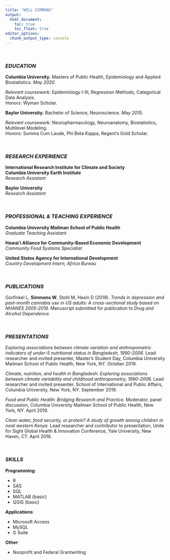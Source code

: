 ```yaml
---
title: "WILL SIMMONS"
output: 
  html_document:
    toc: true
    toc_float: true
editor_options: 
  chunk_output_type: console
---
```


&nbsp;
&nbsp;

### *EDUCATION*
**Columbia University.** Masters of Public Health, Epidemiology and Applied Biostatistics. *May 2020.*

*Relevant coursework:* Epidemiology I-III, Regression Methods, Categorical Data Analysis.  
*Honors:* Wyman Scholar.

**Baylor University.** Bachelor of Science, Neuroscience. *May 2015.*

*Relevant coursework:* Neuropharmacology, Neuroanatomy, Biostatistics, Multilevel Modeling.  
*Honors:* Summa Cum Laude, Phi Beta Kappa, Regent's Gold Scholar.

&nbsp;

### *RESEARCH EXPERIENCE*
**International Research Institute for Climate and Society**  
**Columbia University Earth Institute**  
*Research Assistant*

**Baylor University**  
*Research Assistant*

&nbsp;

### *PROFESSIONAL & TEACHING EXPERIENCE*
**Columbia University Mailman School of Public Health**  
*Graduate Teaching Assistant*

**Hawaiʻi Alliance for Community-Based Economic Development**  
*Community Food Systems Specialist*

**United States Agency for International Development**  
*Country Development Intern, Africa Bureau*

&nbsp;

### *PUBLICATIONS*
Gorfinkel L, **Simmons W**, Stohl M, Hasin D (2019). *Trends in depression and past-month cannabis use in US adults: A cross-sectional study based on NHANES 2005-2016.* Manuscript submitted for publication to *Drug and Alcohol Dependence.*

&nbsp;

### *PRESENTATIONS*
*Exploring associations between climate variation and anthropometric indicators of under-5 nutritional status in Bangladesh, 1990-2006.* Lead researcher and invited presenter, Master’s Student Day, Columbia University Mailman School of Public Health, New York, NY. October 2019.

*Climate, nutrition, and health in Bangladesh: Exploring associations between climate variability and childhood anthropometry, 1990-2006.* Lead researcher and invited presenter, School of International and Public Affairs, Columbia University, New York, NY. September 2019.

*Food and Public Health: Bridging Research and Practice.* Moderator, panel discussion, Columbia University Mailman School of Public Health, New York, NY. April 2019.

*Clean water, food security, or protein? A study of growth among children in rural western Kenya.* Lead researcher and contributor to presentation, Unite for Sight Global Health & Innovation Conference, Yale University, New Haven, CT. April 2016.

&nbsp;


### *SKILLS*

**Programming**:  

  * R
  * SAS
  * SQL
  * MATLAB (basic)
  * QGIS (basic)
  
**Applications**:

  * Microsoft Access
  * MySQL
  * G Suite
  
**Other**:

  * Nonprofit and Federal Grantwriting

